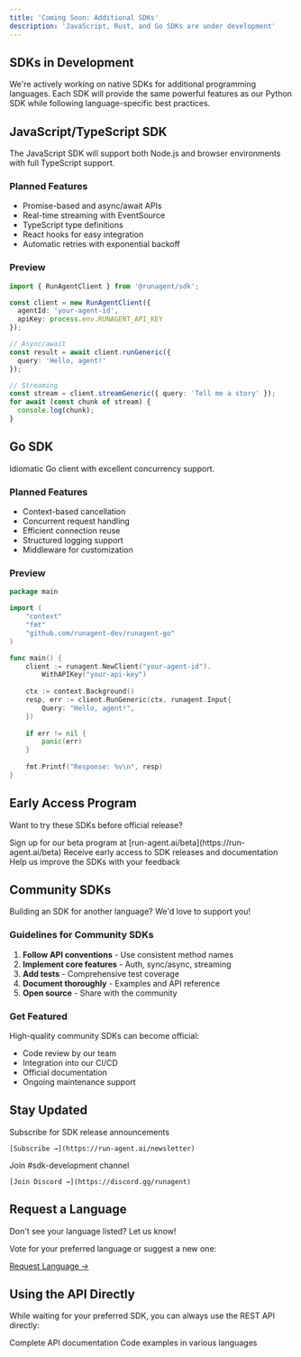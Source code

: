```yaml
---
title: 'Coming Soon: Additional SDKs'
description: 'JavaScript, Rust, and Go SDKs are under development'
---
```


## SDKs in Development

We're actively working on native SDKs for additional programming languages. Each SDK will provide the same powerful features as our Python SDK while following language-specific best practices.

## JavaScript/TypeScript SDK

<Card title="JavaScript SDK" icon="js">
  
  The JavaScript SDK will support both Node.js and browser environments with full TypeScript support.
  
  ### Planned Features
  - Promise-based and async/await APIs
  - Real-time streaming with EventSource
  - TypeScript type definitions
  - React hooks for easy integration
  - Automatic retries with exponential backoff
  
  ### Preview
  ```typescript
  import { RunAgentClient } from '@runagent/sdk';
  
  const client = new RunAgentClient({
    agentId: 'your-agent-id',
    apiKey: process.env.RUNAGENT_API_KEY
  });
  
  // Async/await
  const result = await client.runGeneric({
    query: 'Hello, agent!'
  });
  
  // Streaming
  const stream = client.streamGeneric({ query: 'Tell me a story' });
  for await (const chunk of stream) {
    console.log(chunk);
  }
  ```
</Card>

## Go SDK

<Card title="Go SDK" icon="golang">  
  Idiomatic Go client with excellent concurrency support.
  
  ### Planned Features
  - Context-based cancellation
  - Concurrent request handling
  - Efficient connection reuse
  - Structured logging support
  - Middleware for customization
  
  ### Preview
  ```go
  package main
  
  import (
      "context"
      "fmt"
      "github.com/runagent-dev/runagent-go"
  )
  
  func main() {
      client := runagent.NewClient("your-agent-id").
          WithAPIKey("your-api-key")
      
      ctx := context.Background()
      resp, err := client.RunGeneric(ctx, runagent.Input{
          Query: "Hello, agent!",
      })
      
      if err != nil {
          panic(err)
      }
      
      fmt.Printf("Response: %v\n", resp)
  }
  ```
</Card>

## Early Access Program

Want to try these SDKs before official release?

<Steps>
  <Step title="Join Beta">
    Sign up for our beta program at [run-agent.ai/beta](https://run-agent.ai/beta)
  </Step>
  <Step title="Get Access">
    Receive early access to SDK releases and documentation
  </Step>
  <Step title="Provide Feedback">
    Help us improve the SDKs with your feedback
  </Step>
</Steps>

## Community SDKs

Building an SDK for another language? We'd love to support you!

### Guidelines for Community SDKs

1. **Follow API conventions** - Use consistent method names
2. **Implement core features** - Auth, sync/async, streaming
3. **Add tests** - Comprehensive test coverage
4. **Document thoroughly** - Examples and API reference
5. **Open source** - Share with the community

### Get Featured

High-quality community SDKs can become official:
- Code review by our team
- Integration into our CI/CD
- Official documentation
- Ongoing maintenance support

## Stay Updated

<CardGroup cols={2}>
  <Card title="Newsletter" icon="envelope">
    Subscribe for SDK release announcements
    
    [Subscribe →](https://run-agent.ai/newsletter)
  </Card>
  <Card title="Discord" icon="discord">
    Join #sdk-development channel
    
    [Join Discord →](https://discord.gg/runagent)
  </Card>
</CardGroup>

## Request a Language

Don't see your language listed? Let us know!

<Card title="Request SDK Support" icon="plus">
  Vote for your preferred language or suggest a new one:
  
  [Request Language →](https://github.com/runagent-dev/runagent/issues/new?template=sdk-request.md)
</Card>

## Using the API Directly

While waiting for your preferred SDK, you can always use the REST API directly:

<CardGroup cols={2}>
  <Card title="API Reference" icon="book" href="/api-reference/introduction">
    Complete API documentation
  </Card>
  <Card title="API Examples" icon="code" href="/api-reference/endpoints/invoke">
    Code examples in various languages
  </Card>
</CardGroup>